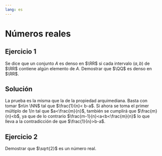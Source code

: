 ```yaml
---
lang: es
---
```


::: {.hidden}
$$
\newcommand{\NN}{\mathbb{N}}
\newcommand{\ZZ}{\mathbb{Z}}
\newcommand{\QQ}{\mathbb{Q}}
\newcommand{\RR}{\mathbb{R}}
\newcommand{\CC}{\mathbb{C}}
$$
:::

# Números reales

## Ejercicio 1

Se dice que un conjunto $A$ es denso en $\RR$ si cada intervalo $(a,b)$ de $\RR$ contiene algún elemento de $A$. Demostrar que $\QQ$ es denso en $\RR$.

:::{.callout-tip collapse="true"}
## Solución
La prueba es la misma que la de la propiedad arquimediana. 
Basta con tomar $n\in \NN$ tal que $\frac{1}{n}< b-a$. Si ahora se toma el primer múltiplo de $1/n$ tal que $a<\frac{m}{n}$, también se cumplirá que $\frac{m}{n}<b$, ya que de lo contrario $\frac{m-1}{n}<a<b<\frac{m}{n}$ lo que lleva a la contradicción de que $\frac{1}{n}>b-a$. 
:::

## Ejercicio 2

Demostrar que $\sqrt{2}$ es un número real.

